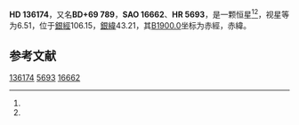 {{Starbox begin
| name = HD 136174
}}
{{Starbox observe
| epoch = [[J2000.0|J2000.0]]
| constell = {{星座名待查}}<ref name=SIMBAD>{{cite web
 | url=http://simbad.u-strasbg.fr/simbad/sim-id?Ident=HR+5693
 | title =Pulsating variable Star
 | publisher=Centre de Données astronomiques de Strasbourg
 | work=SIMBAD
 | accessdate=2012-07-13}}</ref><ref name=DATA>{{cite web
 | url=http://vizier.u-strasbg.fr/viz-bin/VizieR-5?-out.add=.&-source=5050&-corr=PK=HR&-out.max=9999&HR=5693
 | title=VizieR Detailed Page
 | accessdate=2012-07-13
 | archive-date=2016-03-05
 | archive-url=https://web.archive.org/web/20160305201630/http://vizier.u-strasbg.fr/viz-bin/VizieR-5?-out.add=.&-source=5050&-corr=PK=HR&-out.max=9999&HR=5693
 | dead-url=no
 }}</ref>
| 星官 = 
| ra = {{RA|15|14|51.9}}<ref name=SIMBAD /><ref name=DATA />
| dec = {{DEC|+68|56|43}}<ref name=SIMBAD /><ref name=DATA />
| appmag_v = 6.51<ref name=SIMBAD /><ref name=DATA />
}}
{{Starbox character
| class = A1Vn<ref name=SIMBAD /><ref name=DATA />
| b-v = <ref name=SIMBAD /><ref name=DATA />
| u-b = <ref name=SIMBAD /><ref name=DATA />
| r-i = <ref name=SIMBAD /><ref name=DATA />
| variable = 
}}
{{Starbox astrometry
| radial_v = 
| prop_mo_ra = -11
| parallax = 
| p_error = 
}}
{{Starbox catalog
| names =BD+69 789，[[SAO星表|SAO]] 16662，[[HD星表|HD]] 136174，[[HR星表|HR]] 5693}}
{{Starbox reference |Simbad=HR+5693}}
{{Starbox end}}

'''HD 136174'''，又名'''BD+69 789'''，'''SAO 16662'''、'''HR 5693'''，是一颗恒星<ref name=SIMBAD /><ref name=DATA />，视星等为6.51，位于[[銀道座標系|銀經]]106.15，[[銀道座標系|銀緯]]43.21，其[[B1900.0|B1900.0]]坐标为赤經{{RA|15|14|7}}，赤緯{{DEC|+69|43.21|49}}。

== 参考文献 ==
{{reflist}}

{{star-stub}}

[[Category:HD和HDE天體|136174]]
[[Category:HR天體|5693]]
[[Category:SAO天體|16662]]